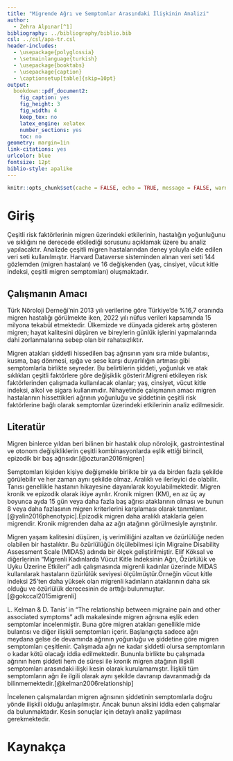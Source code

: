 ```yaml
---
title: "Migrende Ağrı ve Semptomlar Arasındaki İlişkinin Analizi"
author: 
  - Zehra Alpınar[^1]
bibliography: ../bibliography/biblio.bib
csl: ../csl/apa-tr.csl
header-includes:
  - \usepackage{polyglossia}
  - \setmainlanguage{turkish}
  - \usepackage{booktabs}
  - \usepackage{caption} 
  - \captionsetup[table]{skip=10pt}
output:
  bookdown::pdf_document2:
    fig_caption: yes
    fig_height: 3
    fig_width: 4
    keep_tex: no
    latex_engine: xelatex
    number_sections: yes
    toc: no
geometry: margin=1in
link-citations: yes
urlcolor: blue
fontsize: 12pt
biblio-style: apalike
---
```

```r
knitr::opts_chunk$set(cache = FALSE, echo = TRUE, message = FALSE, warning = FALSE)
```

<!-- ======================================================================= -->
<!-- ============================== NOTLAR ================================= -->
<!-- ======================================================================= -->
[^1]: 21080531, [Github Repo](https://github.com/zhralpnr/arasinav)


# Giriş
Çeşitli risk faktörlerinin migren üzerindeki etkilerinin, hastalığın yoğunluğunu ve sıklığını ne derecede etkilediği sorusunu açıklamak üzere bu analiz yapılacaktır. Analizde çeşitli migren hastalarından deney yoluyla elde edilen veri seti kullanılmıştır. Harvard Dataverse sisteminden alınan veri seti 144 gözlemden (migren hastaları) ve 16 değişkenden (yaş, cinsiyet, vücut kitle indeksi, çeşitli migren semptomları) oluşmaktadır.


## Çalışmanın Amacı
Türk Nöroloji Derneği’nin 2013 yılı verilerine göre Türkiye’de %16,7 oranında migren hastalığı görülmekte iken, 2022 yılı nüfus verileri kapsamında 15 milyona tekabül etmektedir. Ülkemizde ve dünyada giderek artış gösteren migren; hayat kalitesini düşüren ve bireylerin günlük işlerini yapmalarında dahi zorlanmalarına sebep olan bir rahatsızlıktır.

Migren atakları şiddetli hissedilen baş ağrısının yanı sıra mide bulantısı, kusma, baş dönmesi, ışığa ve sese karşı duyarlılığın artması gibi semptomlarla birlikte seyreder. Bu belirtilerin şiddeti, yoğunluk ve atak sıklıkları çeşitli faktörlere göre değişiklik gösterir.Migreni etkileyen risk faktörlerinden çalışmada kullanılacak olanlar; yaş, cinsiyet, vücut kitle indeksi, alkol ve sigara kullanımıdır. Nihayetinde çalışmanın amacı migren hastalarının hissettikleri ağrının yoğunluğu ve şiddetinin çeşitli risk faktörlerine bağlı olarak semptomlar üzerindeki etkilerinin analiz edilmesidir.

## Literatür 
Migren binlerce yıldan beri bilinen bir hastalık olup nörolojik, gastrointestinal ve otonom değişikliklerin çeşitli kombinasyonlarda eşlik ettiği birincil, epizodik bir baş ağrısıdır.[@ozturan2016migren]

Semptomları kişiden kişiye değişmekle birlikte bir ya da birden fazla şekilde görülebilir ve her zaman aynı şekilde olmaz. Aralıklı ve ilerleyici de olabilir. Tanısı genellikle hastanın hikayesine dayanılarak koyulabilmektedir. Migren kronik ve epizodik olarak ikiye ayrılır. Kronik migren (KM), en az üç ay boyunca ayda 15 gün veya daha fazla baş ağrısı ataklarının olması ve bunun 8 veya daha fazlasının migren kriterlerini karşılaması olarak tanımlanır.[@yalin2016phenotypic].Epizodik migren daha aralıklı ataklarla gelen migrendir. Kronik migrenden daha az ağrı atağının görülmesiyle ayrıştırılır.

Migren yaşam kalitesini düşüren, iş verimliliğini azaltan ve özürlülüğe neden olabilen bir hastalıktır. Bu özürlülüğün ölçülebilmesi için Migraine Disability Assessment Scale (MIDAS) adında bir ölçek geliştirilmiştir. Elif Köksal ve diğerlerinin “Migrenli Kadınlarda Vücut Kitle İndeksinin Ağrı, Özürlülük ve Uyku Üzerine Etkileri” adlı çalışmasında migrenli kadınlar üzerinde MIDAS kullanılarak hastaların özürlülük seviyesi ölçülmüştür.Örneğin vücut kitle indeksi 25’ten daha yüksek olan migrenli kadınların ataklarının daha sık olduğu ve özürlülük derecesinin de arttığı  bulunmuştur.[@gokccal2015migrenli]

 L. Kelman & D. Tanis’ in “The relationship between migraine pain and other associated symptoms” adlı makalesinde migren ağrısına eşlik eden semptomlar incelenmiştir. Buna göre migren atakları genellikle mide bulantısı ve diğer ilişkili semptomları içerir. Başlangıçta sadece ağrı meydana gelse de devamında ağrının yoğunluğu ve şiddetine göre migren semptomları çeşitlenir. Çalışmada ağrı ne kadar şiddetli olursa semptomların o kadar kötü olacağı iddia edilmektedir. Bununla birlikte bu çalışmada ağrının hem şiddeti hem de süresi ile kronik migren atağının ilişkili semptomları arasındaki ilişki kesin olarak kurulamamıştır. İlişkili tüm semptomların ağrı ile ilgili olarak aynı şekilde davranıp davranmadığı da bilinmemektedir.[@kelman2006relationship]
 
 İncelenen çalışmalardan migren ağrısının şiddetinin semptomlarla doğru yönde ilişkili olduğu anlaşılmıştır. Ancak bunun aksini iddia eden çalışmalar da bulunmaktadır. Kesin sonuçlar için detaylı analiz yapılması gerekmektedir.




\newpage
# Kaynakça {#references}
<div id="refs"></div>

